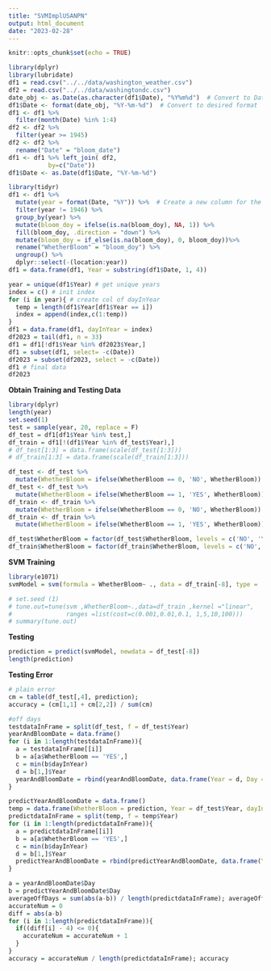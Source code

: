 ```yaml
---
title: "SVMImplUSANPN"
output: html_document
date: "2023-02-28"
---
```


```r
knitr::opts_chunk$set(echo = TRUE)
```

```r
library(dplyr)
library(lubridate)
df1 = read.csv("../../data/washington_weather.csv")
df2 = read.csv("../../data/washingtondc.csv")
date_obj <- as.Date(as.character(df1$Date), "%Y%m%d")  # Convert to Date object
df1$Date <- format(date_obj, "%Y-%m-%d")  # Convert to desired format
df1 <- df1 %>%
  filter(month(Date) %in% 1:4)
df2 <- df2 %>%
  filter(year >= 1945)
df2 <- df2 %>%
  rename("Date" = "bloom_date")
df1 <- df1 %>% left_join( df2, 
           by=c("Date"))
df1$Date <- as.Date(df1$Date, "%Y-%m-%d")

library(tidyr)
df1 <- df1 %>%
  mutate(year = format(Date, "%Y")) %>%  # Create a new column for the year
  filter(year != 1946) %>%
  group_by(year) %>%
  mutate(bloom_doy = ifelse(is.na(bloom_doy), NA, 1)) %>%
  fill(bloom_doy, .direction = "down") %>%
  mutate(bloom_doy = if_else(is.na(bloom_doy), 0, bloom_doy))%>%
  rename("WhetherBloom" = "bloom_doy") %>%
  ungroup() %>%
  dplyr::select(-(location:year)) 
df1 = data.frame(df1, Year = substring(df1$Date, 1, 4))

year = unique(df1$Year) # get unique years
index = c() # init index
for (i in year){ # create col of dayInYear 
  temp = length(df1$Year[df1$Year == i])
  index = append(index,c(1:temp))
}
df1 = data.frame(df1, dayInYear = index)
df2023 = tail(df1, n = 33)
df1 = df1[!df1$Year %in% df2023$Year,]
df1 = subset(df1, select= -c(Date))
df2023 = subset(df2023, select = -c(Date))
df1 # final data
df2023
```

**Obtain Training and Testing Data**
```r
library(dplyr)
length(year)
set.seed(1)
test = sample(year, 20, replace = F)
df_test = df1[df1$Year %in% test,]
df_train = df1[!(df1$Year %in% df_test$Year),]
# df_test[1:3] = data.frame(scale(df_test[1:3]))
# df_train[1:3] = data.frame(scale(df_train[1:3]))

df_test <- df_test %>%
  mutate(WhetherBloom = ifelse(WhetherBloom == 0, 'NO', WhetherBloom))
df_test <- df_test %>%
  mutate(WhetherBloom = ifelse(WhetherBloom == 1, 'YES', WhetherBloom))
df_train <- df_train %>%
  mutate(WhetherBloom = ifelse(WhetherBloom == 0, 'NO', WhetherBloom))
df_train <- df_train %>%
  mutate(WhetherBloom = ifelse(WhetherBloom == 1, 'YES', WhetherBloom))

df_test$WhetherBloom = factor(df_test$WhetherBloom, levels = c('NO', 'YES'))
df_train$WhetherBloom = factor(df_train$WhetherBloom, levels = c('NO', 'YES'))
```


**SVM Training**

```r
library(e1071)
svmModel = svm(formula = WhetherBloom~ ., data = df_train[-8], type = 'C-classification', kernal = 'radial basis', cost = 0.1)

# set.seed (1)
# tune.out=tune(svm ,WhetherBloom~.,data=df_train ,kernel ="linear", 
#               ranges =list(cost=c(0.001,0.01,0.1, 1,5,10,100)))
# summary(tune.out)
```

**Testing**
```r
prediction = predict(svmModel, newdata = df_test[-8])
length(prediction)
```

**Testing Error**
```r
# plain error
cm = table(df_test[,4], prediction); 
accuracy = (cm[1,1] + cm[2,2]) / sum(cm)

#off days
testdataInFrame = split(df_test, f = df_test$Year)
yearAndBloomDate = data.frame()
for (i in 1:length(testdataInFrame)){
  a = testdataInFrame[[i]]
  b = a[a$WhetherBloom == 'YES',]
  c = min(b$dayInYear)
  d = b[1,]$Year
  yearAndBloomDate = rbind(yearAndBloomDate, data.frame(Year = d, Day = c))
}

predictYearAndBloomDate = data.frame()
temp = data.frame(WhetherBloom = prediction, Year = df_test$Year, dayInYear = df_test$dayInYear)
predictdataInFrame = split(temp, f = temp$Year)
for (i in 1:length(predictdataInFrame)){
  a = predictdataInFrame[[i]]
  b = a[a$WhetherBloom == 'YES',]
  c = min(b$dayInYear)
  d = b[1,]$Year
  predictYearAndBloomDate = rbind(predictYearAndBloomDate, data.frame(Year = d, Day = c))
}

a = yearAndBloomDate$Day
b = predictYearAndBloomDate$Day
averageOffDays = sum(abs(a-b)) / length(predictdataInFrame); averageOffDays
accurateNum = 0
diff = abs(a-b)
for (i in 1:length(predictdataInFrame)){
  if((diff[i] - 4) <= 0){
    accurateNum = accurateNum + 1
  }
}
accuracy = accurateNum / length(predictdataInFrame); accuracy

```